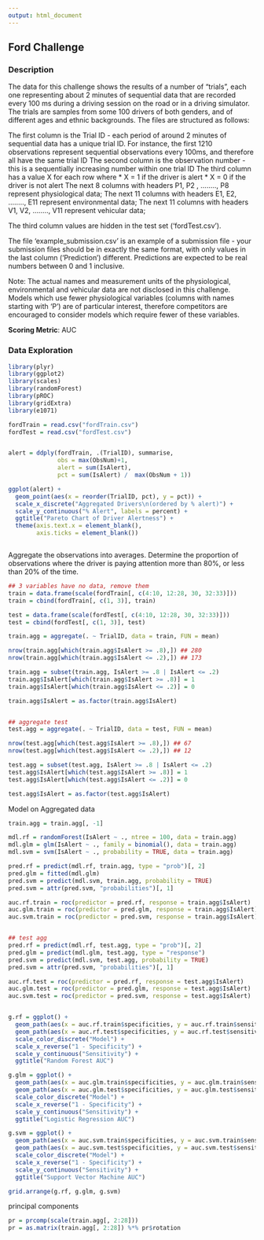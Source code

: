 ```yaml
---
output: html_document
---
```


## **Ford Challenge**

### Description
The data for this challenge shows the results of a number of "trials", each one representing about 2 minutes of sequential data that are recorded every 100 ms during a driving session on the road or in a driving simulator.  The trials are samples from some 100 drivers of both genders, and of different ages and ethnic backgrounds. The files are structured as follows:

The first column is the Trial ID - each period of around 2 minutes of sequential data has a unique trial ID. For instance, the first 1210 observations represent sequential observations every 100ms, and therefore all have the same trial ID
The second column is the observation number - this is a sequentially increasing number within one trial ID
The third column has a value X for each row where
* X = 1     if the driver is alert
* X = 0     if the driver is not alert
The next 8 columns with headers P1, P2 , …….., P8  represent physiological data;
The next 11 columns with headers E1, E2, …….., E11  represent environmental data;
The next 11 columns with headers V1, V2, …….., V11  represent vehicular  data;

The third column values are hidden in the test set ('fordTest.csv').

The file 'example_submission.csv' is an example of a submission file - your submission files should be in exactly the same format, with only values in the last column ('Prediction') different. Predictions are expected to be real numbers between 0 and 1 inclusive.

Note:  The actual names and measurement units of the physiological, environmental and vehicular data are not disclosed in this challenge. Models which use fewer physiological variables (columns with names starting with 'P') are of particular interest, therefore competitors are encouraged to consider models which require fewer of these variables.

**Scoring Metric**: AUC

### Data Exploration



```r

library(plyr)
library(ggplot2)
library(scales)
library(randomForest)
library(pROC)
library(gridExtra)
library(e1071)

fordTrain = read.csv("fordTrain.csv")
fordTest = read.csv("fordTest.csv")


alert = ddply(fordTrain, .(TrialID), summarise, 
              obs = max(ObsNum)+1,
              alert = sum(IsAlert),
              pct = sum(IsAlert) /  max(ObsNum + 1))

ggplot(alert) +
  geom_point(aes(x = reorder(TrialID, pct), y = pct)) +
  scale_x_discrete("Aggregated Drivers\n(ordered by % alert)") +
  scale_y_continuous("% Alert", labels = percent) +
  ggtitle("Pareto Chart of Driver Alertness") +
  theme(axis.text.x = element_blank(),
        axis.ticks = element_blank())



```


Aggregate the observations into averages. Determine the proportion of observations where the driver is paying attention more than 80%, or less than 20% of the time.

```r

## 3 variables have no data, remove them
train = data.frame(scale(fordTrain[, c(4:10, 12:28, 30, 32:33)]))
train = cbind(fordTrain[, c(1, 3)], train)

test = data.frame(scale(fordTest[, c(4:10, 12:28, 30, 32:33)]))
test = cbind(fordTest[, c(1, 3)], test)

train.agg = aggregate(. ~ TrialID, data = train, FUN = mean)

nrow(train.agg[which(train.agg$IsAlert >= .8),]) ## 280
nrow(train.agg[which(train.agg$IsAlert <= .2),]) ## 173

train.agg = subset(train.agg, IsAlert >= .8 | IsAlert <= .2)
train.agg$IsAlert[which(train.agg$IsAlert >= .8)] = 1
train.agg$IsAlert[which(train.agg$IsAlert <= .2)] = 0

train.agg$IsAlert = as.factor(train.agg$IsAlert)


## aggregate test
test.agg = aggregate(. ~ TrialID, data = test, FUN = mean)

nrow(test.agg[which(test.agg$IsAlert >= .8),]) ## 67
nrow(test.agg[which(test.agg$IsAlert <= .2),]) ## 12

test.agg = subset(test.agg, IsAlert >= .8 | IsAlert <= .2)
test.agg$IsAlert[which(test.agg$IsAlert >= .8)] = 1
test.agg$IsAlert[which(test.agg$IsAlert <= .2)] = 0

test.agg$IsAlert = as.factor(test.agg$IsAlert)

```

Model on Aggregated data

```r

train.agg = train.agg[, -1]

mdl.rf = randomForest(IsAlert ~ ., ntree = 100, data = train.agg)
mdl.glm = glm(IsAlert ~ ., family = binomial(), data = train.agg)
mdl.svm = svm(IsAlert ~ ., probability = TRUE, data = train.agg)

pred.rf = predict(mdl.rf, train.agg, type = "prob")[, 2]
pred.glm = fitted(mdl.glm)
pred.svm = predict(mdl.svm, train.agg, probability = TRUE)
pred.svm = attr(pred.svm, "probabilities")[, 1]

auc.rf.train = roc(predictor = pred.rf, response = train.agg$IsAlert)
auc.glm.train = roc(predictor = pred.glm, response = train.agg$IsAlert)
auc.svm.train = roc(predictor = pred.svm, response = train.agg$IsAlert)


## test agg
pred.rf = predict(mdl.rf, test.agg, type = "prob")[, 2]
pred.glm = predict(mdl.glm, test.agg, type = "response")
pred.svm = predict(mdl.svm, test.agg, probability = TRUE)
pred.svm = attr(pred.svm, "probabilities")[, 1]

auc.rf.test = roc(predictor = pred.rf, response = test.agg$IsAlert)
auc.glm.test = roc(predictor = pred.glm, response = test.agg$IsAlert)
auc.svm.test = roc(predictor = pred.svm, response = test.agg$IsAlert)


g.rf = ggplot() +
  geom_path(aes(x = auc.rf.train$specificities, y = auc.rf.train$sensitivities, color = "Train")) +
  geom_path(aes(x = auc.rf.test$specificities, y = auc.rf.test$sensitivities, color = "Test")) +
  scale_color_discrete("Model") +
  scale_x_reverse("1 - Specificity") +
  scale_y_continuous("Sensitivity") +
  ggtitle("Random Forest AUC")

g.glm = ggplot() +
  geom_path(aes(x = auc.glm.train$specificities, y = auc.glm.train$sensitivities, color = "Train")) +
  geom_path(aes(x = auc.glm.test$specificities, y = auc.glm.test$sensitivities, color = "Test")) +
  scale_color_discrete("Model") +
  scale_x_reverse("1 - Specificity") +
  scale_y_continuous("Sensitivity") +
  ggtitle("Logistic Regression AUC")

g.svm = ggplot() +
  geom_path(aes(x = auc.svm.train$specificities, y = auc.svm.train$sensitivities, color = "Train")) +
  geom_path(aes(x = auc.svm.test$specificities, y = auc.svm.test$sensitivities, color = "Test")) +
  scale_color_discrete("Model") +
  scale_x_reverse("1 - Specificity") +
  scale_y_continuous("Sensitivity") +
  ggtitle("Support Vector Machine AUC")

grid.arrange(g.rf, g.glm, g.svm)

```

principal components

```r


pr = prcomp(scale(train.agg[, 2:28]))
pr = as.matrix(train.agg[, 2:28]) %*% pr$rotation

```

```r


```

